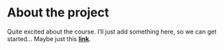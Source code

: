 

# About the project

Quite excited about the course. I'll just add something here, so we can get started... Maybe just this [**link**](https://github.com/harrlind/IODS-project).
